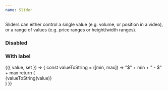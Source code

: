 ```yaml
---
name: Slider
---
```


Sliders can either control a single value (e.g. volume, or position in a video),
or a range of values (e.g. price ranges or height/width ranges).

### Disabled

<Playground>
  <Box p={1}>
    <Slider
      allowCross={false}
      min={10}
      max={100}
      step={1}
      defaultValue={[10, 100]}
      disabled
    />
  </Box>
</Playground>

### With label

<Playground>
  <Box p={1}>
    <Value initial={[0, 100]}>
      {({ value, set }) => {
        const valueToString = ([min, max]) => "$" + min + " - $" + max
        return (
          <div>
            <Serif size="3" color="black60" my={2}>
              {valueToString(value)}
            </Serif>
            <Slider
              allowCross={false}
              min={10}
              max={100}
              step={1}
              defaultValue={[10, 100]}
              onChange={set}
            />
          </div>
        )
      }}
    </Value>
  </Box>
</Playground>

